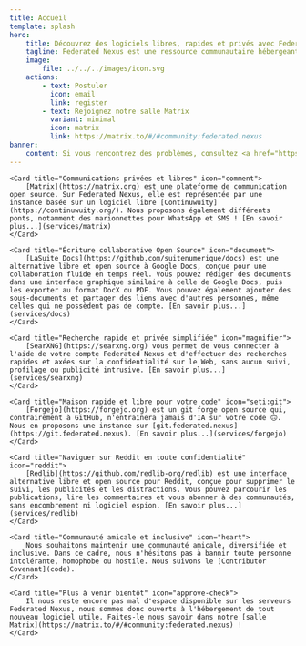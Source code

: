 ```yaml
---
title: Accueil
template: splash
hero:
    title: Découvrez des logiciels libres, rapides et privés avec Federated Nexus
    tagline: Federated Nexus est une ressource communautaire hébergeant plusieurs services FOSS (en particulier fédérés), notamment Matrix et Forgejo.
    image:
        file: ../../../images/icon.svg
    actions:
        - text: Postuler
          icon: email
          link: register
        - text: Rejoignez notre salle Matrix
          variant: minimal
          icon: matrix
          link: https://matrix.to/#/#community:federated.nexus
banner:
	content: Si vous rencontrez des problèmes, consultez <a href="https://status.federated.nexus">notre page d'état.</a>
---
```



<CardGrid>

    <Card title="Communications privées et libres" icon="comment">
        [Matrix](https://matrix.org) est une plateforme de communication open source. Sur Federated Nexus, elle est représentée par une instance basée sur un logiciel libre [Continuwuity](https://continuwuity.org/). Nous proposons également différents ponts, notamment des marionnettes pour WhatsApp et SMS ! [En savoir plus...](services/matrix)
    </Card>

    <Card title="Écriture collaborative Open Source" icon="document">
        [LaSuite Docs](https://github.com/suitenumerique/docs) est une alternative libre et open source à Google Docs, conçue pour une collaboration fluide en temps réel. Vous pouvez rédiger des documents dans une interface graphique similaire à celle de Google Docs, puis les exporter au format DocX ou PDF. Vous pouvez également ajouter des sous-documents et partager des liens avec d'autres personnes, même celles qui ne possèdent pas de compte. [En savoir plus...](services/docs)
    </Card>

    <Card title="Recherche rapide et privée simplifiée" icon="magnifier">
        [SearXNG](https://searxng.org) vous permet de vous connecter à l'aide de votre compte Federated Nexus et d'effectuer des recherches rapides et axées sur la confidentialité sur le Web, sans aucun suivi, profilage ou publicité intrusive. [En savoir plus...](services/searxng)
    </Card>

    <Card title="Maison rapide et libre pour votre code" icon="seti:git">
        [Forgejo](https://forgejo.org) est un git forge open source qui, contrairement à GitHub, n'entraînera jamais d'IA sur votre code 🙃. Nous en proposons une instance sur [git.federated.nexus](https://git.federated.nexus). [En savoir plus...](services/forgejo)
    </Card>

    <Card title="Naviguer sur Reddit en toute confidentialité" icon="reddit">
    	[Redlib](https://github.com/redlib-org/redlib) est une interface alternative libre et open source pour Reddit, conçue pour supprimer le suivi, les publicités et les distractions. Vous pouvez parcourir les publications, lire les commentaires et vous abonner à des communautés, sans encombrement ni logiciel espion. [En savoir plus...](services/redlib)
    </Card>

    <Card title="Communauté amicale et inclusive" icon="heart">
        Nous souhaitons maintenir une communauté amicale, diversifiée et inclusive. Dans ce cadre, nous n'hésitons pas à bannir toute personne intolérante, homophobe ou hostile. Nous suivons le [Contributor Covenant](code).
    </Card>

    <Card title="Plus à venir bientôt" icon="approve-check">
        Il nous reste encore pas mal d'espace disponible sur les serveurs Federated Nexus, nous sommes donc ouverts à l'hébergement de tout nouveau logiciel utile. Faites-le nous savoir dans notre [salle Matrix](https://matrix.to/#/#community:federated.nexus) !
    </Card>

</CardGrid>

